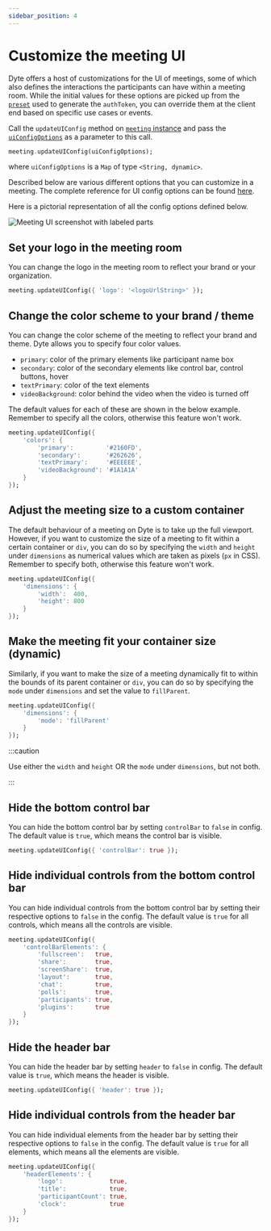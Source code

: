 ```yaml
---
sidebar_position: 4
---
```


# Customize the meeting UI

Dyte offers a host of customizations for the UI of meetings, some of which also defines the interactions the participants can have within a meeting room. While the initial values for these options are picked up from the [`preset`](/docs/home/introduction#glossary) used to generate the `authToken`, you can override them at the client end based on specific use cases or events.

Call the `updateUIConfig` method on [`meeting` instance](./reference/meeting) and pass the [`uiConfigOptions`](./reference/dyte-ui-config) as a parameter to this call.

```dart
meeting.updateUIConfig(uiConfigOptions);
```

where `uiConfigOptions` is a `Map` of type `<String, dynamic>`.

Described below are various different options that you can customize in a meeting. The complete reference for UI config options can be found [here](./reference/dyte-ui-config).

Here is a pictorial representation of all the config options defined below.

![Meeting UI screenshot with labeled parts](/meeting-ui-mobile.png)

## Set your logo in the meeting room

You can change the logo in the meeting room to reflect your brand or your organization.

```dart
meeting.updateUIConfig({ 'logo': '<logoUrlString>' });
```

## Change the color scheme to your brand / theme

You can change the color scheme of the meeting to reflect your brand and theme. Dyte allows you to specify four color values.

- `primary`: color of the primary elements like participant name box
- `secondary`: color of the secondary elements like control bar, control buttons, hover
- `textPrimary`: color of the text elements
- `videoBackground`: color behind the video when the video is turned off

The default values for each of these are shown in the below example. Remember to specify all the colors, otherwise this feature won't work.

```dart
meeting.updateUIConfig({
    'colors': {
        'primary':         '#2160FD',
        'secondary':       '#262626',
        'textPrimary':     '#EEEEEE',
        'videoBackground': '#1A1A1A'
    }
});
```

## Adjust the meeting size to a custom container

The default behaviour of a meeting on Dyte is to take up the full viewport. However, if you want to customize the size of a meeting to fit within a certain container or `div`, you can do so by specifying the `width` and `height` under `dimensions` as numerical values which are taken as pixels (`px` in CSS). Remember to specify both, otherwise this feature won't work.

```dart
meeting.updateUIConfig({
    'dimensions': {
        'width':  400,
        'height': 800
    }
});
```

## Make the meeting fit your container size (dynamic)

Similarly, if you want to make the size of a meeting dynamically fit to within the bounds of its parent container or `div`, you can do so by specifying the `mode` under `dimensions` and set the value to `fillParent`.

```dart
meeting.updateUIConfig({
    'dimensions': {
        'mode': 'fillParent'
    }
});
```

:::caution

Use either the `width` and `height` OR the `mode` under `dimensions`, but not both.

:::

## Hide the bottom control bar

You can hide the bottom control bar by setting `controlBar` to `false` in config. The default value is `true`, which means the control bar is visible.

```dart
meeting.updateUIConfig({ 'controlBar': true });
```

## Hide individual controls from the bottom control bar

You can hide individual controls from the bottom control bar by setting their respective options to `false` in the config. The default value is `true` for all controls, which means all the controls are visible.

```dart
meeting.updateUIConfig({
    'controlBarElements': {
        'fullscreen':   true,
        'share':        true,
        'screenShare':  true,
        'layout':       true,
        'chat':         true,
        'polls':        true,
        'participants': true,
        'plugins':      true
    }
});
```

## Hide the header bar

You can hide the header bar by setting `header` to `false` in config. The default value is `true`, which means the header is visible.

```dart
meeting.updateUIConfig({ 'header': true });
```

## Hide individual controls from the header bar

You can hide individual elements from the header bar by setting their respective options to `false` in the config. The default value is `true` for all elements, which means all the elements are visible.

```dart
meeting.updateUIConfig({
    'headerElements': {
        'logo':             true,
        'title':            true,
        'participantCount': true,
        'clock':            true
    }
});
```

<!-- ## Customize waiting room

If you have enabled waiting room in the `role`, the participant will be put in an empty zone until the host joins and / or lets them in. You can choose the exact HTML to be rendered while the participant is in the waiting room (such as an infographic or play a video or display info about your org) by setting the `element` to a ReactNode or an HTMLElement, and whether the participant sees their own video while in the waiting room using `showSelfVideo` (which is `true` by default).

```dart
meeting.updateUIConfig({
    'waitingRoom': {
        'showSelfVideo': true,
        'element':       ReactNode|HTMLElement
    }
});
``` -->

<!-- ## Add overlay / filter to meeting video

You can add an overlay or filter to the meeting videos. You can add them to the individual participant videos or to the entire meeting grid at once. You would generally need to listen to the meeting events, such as [`roomMessage`](./advanced-usage#send-a-custom-message-to-other-participants-in-the-meeting-p2p-message--data-exchange), to determine when to show an overlay, or you could build your own custom logic around this.

:::info

Adding any overlay disables the context menu (right click) on the video stream(s).

:::

### Meeting grid overlay

You can add overlay to the entire meeting grid, which is the area including all the participant videos. Generally it will be all the area between the header and the control bar.

Use `meeting.grid.setOverlay(ReactNode)` to set overlay on top of the entire video grid. This can be useful for use cases like enabling reactions etc. Simply pass either a React component or a HTML string to the function. Remember to set the width and height to 100% to occupy the full size of the grid.

```javascript
meeting.grid.setOverlay(
  '<canvas id="reaction-1" style="width: 100%; height: 100%;" />'
);
```

To remove, you can simply set the overlay to `null`.

```javascript
meeting.grid.setOverlay(null);
```

### Participant video overlay

[Check this section](./advanced-usage#set-an-overlay--filter-on-the-participant-video). -->
